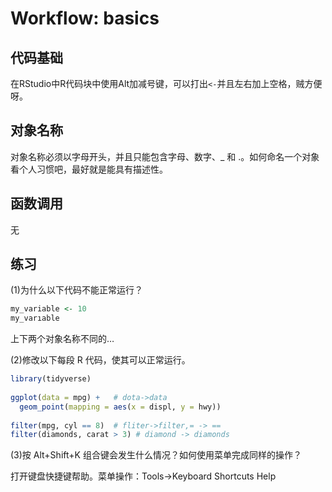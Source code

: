 # Workflow: basics

## 代码基础

在RStudio中R代码块中使用Alt加减号键，可以打出`<-`并且左右加上空格，贼方便呀。

## 对象名称

对象名称必须以字母开头，并且只能包含字母、数字、_ 和 .。如何命名一个对象看个人习惯吧，最好就是能具有描述性。

## 函数调用

无

## 练习

(1)为什么以下代码不能正常运行？
```r
my_variable <- 10 
my_varıable 
```
上下两个对象名称不同的...


(2)修改以下每段 R 代码，使其可以正常运行。
```r
library(tidyverse) 
 
ggplot(data = mpg) +   # dota->data
  geom_point(mapping = aes(x = displ, y = hwy)) 
 
filter(mpg, cyl == 8)  # fliter->filter,= -> ==
filter(diamonds, carat > 3) # diamond -> diamonds
```


(3)按 Alt+Shift+K 组合键会发生什么情况？如何使用菜单完成同样的操作？

打开键盘快捷键帮助。菜单操作：Tools->Keyboard Shortcuts Help











